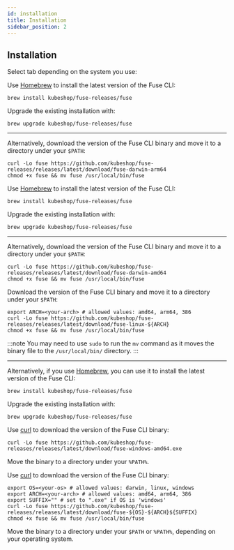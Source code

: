 ```yaml
---
id: installation
title: Installation
sidebar_position: 2
---
```


## Installation

Select tab depending on the system you use:


<Tabs groupId="cli">
<TabItem value="macos-arm64" label="Mac with Apple Silicon" default>

Use <a href="https://brew.sh" target="_blank" rel="noreferrer">Homebrew</a> to install the latest version of the Fuse CLI:

```shell
brew install kubeshop/fuse-releases/fuse
```

Upgrade the existing installation with:

```shell
brew upgrade kubeshop/fuse-releases/fuse
```

<hr />

Alternatively, download the version of the Fuse CLI binary and move it to a directory under your `$PATH`:

```shell
curl -Lo fuse https://github.com/kubeshop/fuse-releases/releases/latest/download/fuse-darwin-arm64
chmod +x fuse && mv fuse /usr/local/bin/fuse
```

</TabItem>

<TabItem value="macos-amd64" label="Mac with Intel chip" default>

Use <a href="https://brew.sh" target="_blank" rel="noreferrer">Homebrew</a> to install the latest version of the Fuse CLI:

```shell
brew install kubeshop/fuse-releases/fuse
```

Upgrade the existing installation with:

```shell
brew upgrade kubeshop/fuse-releases/fuse
```

<hr />

Alternatively, download the version of the Fuse CLI binary and move it to a directory under your `$PATH`:

```shell
curl -Lo fuse https://github.com/kubeshop/fuse-releases/releases/latest/download/fuse-darwin-amd64
chmod +x fuse && mv fuse /usr/local/bin/fuse
```

</TabItem>

<TabItem value="linux" label="Linux">

Download the version of the Fuse CLI binary and move it to a directory under your `$PATH`:

```shell
export ARCH=<your-arch> # allowed values: amd64, arm64, 386
curl -Lo fuse https://github.com/kubeshop/fuse-releases/releases/latest/download/fuse-linux-${ARCH}
chmod +x fuse && mv fuse /usr/local/bin/fuse
```

:::note
You may need to use `sudo` to run the `mv` command as it moves the binary file to the `/usr/local/bin/` directory.
:::

<hr />

Alternatively, if you use <a href="https://brew.sh" target="_blank" rel="noreferrer">Homebrew</a>, you can use it to install the latest version of the Fuse CLI:

```shell
brew install kubeshop/fuse-releases/fuse
```

Upgrade the existing installation with:

```shell
brew upgrade kubeshop/fuse-releases/fuse
```

</TabItem>

<TabItem value="windows" label="Windows">

Use <a href="https://curl.se/windows/" target="_blank" rel="noreferrer">curl</a> to download the version of the Fuse CLI binary:

```shell
curl -Lo fuse https://github.com/kubeshop/fuse-releases/releases/latest/download/fuse-windows-amd64.exe
```

Move the binary to a directory under your `%PATH%`.

</TabItem>

<TabItem value="other" label="Other">

Use <a href="https://curl.se" target="_blank" rel="noreferrer">curl</a> to download the version of the Fuse CLI binary:

```shell
export OS=<your-os> # allowed values: darwin, linux, windows
export ARCH=<your-arch> # allowed values: amd64, arm64, 386
export SUFFIX="" # set to ".exe" if OS is 'windows'
curl -Lo fuse https://github.com/kubeshop/fuse-releases/releases/latest/download/fuse-${OS}-${ARCH}${SUFFIX}
chmod +x fuse && mv fuse /usr/local/bin/fuse
```

Move the binary to a directory under your `$PATH` or `%PATH%`, depending on your operating system.

</TabItem>

</Tabs>
